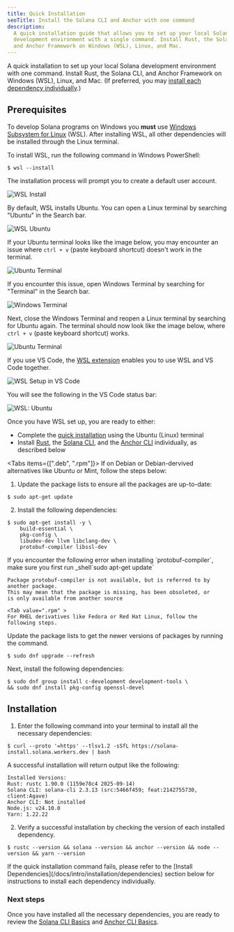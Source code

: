 ```yaml
---
title: Quick Installation
seoTitle: Install the Solana CLI and Anchor with one command
description:
  A quick installation guide that allows you to set up your local Solana
  development environment with a single command. Install Rust, the Solana CLI,
  and Anchor Framework on Windows (WSL), Linux, and Mac.
---
```


A quick installation to set up your local Solana development environment with
one command. Install Rust, the Solana CLI, and Anchor Framework on Windows
(WSL), Linux, and Mac. (If preferred, you may
[install each dependency individually](/docs/intro/installation/dependencies).)

## Prerequisites

<Accordions>
<Accordion title="Windows">

To develop Solana programs on Windows you **must** use
[Windows Subsystem for Linux](https://learn.microsoft.com/en-us/windows/wsl/install)
(WSL). After installing WSL, all other dependencies will be installed through
the Linux terminal.

To install WSL, run the following command in Windows PowerShell:

```terminal
$ wsl --install
```

The installation process will prompt you to create a default user account.

![WSL Install](/assets/docs/intro/installation/wsl-install.png)

By default, WSL installs Ubuntu. You can open a Linux terminal by searching
"Ubuntu" in the Search bar.

![WSL Ubuntu](/assets/docs/intro/installation/wsl-ubuntu-search.png)

If your Ubuntu terminal looks like the image below, you may encounter an issue
where `ctrl + v` (paste keyboard shortcut) doesn't work in the terminal.

![Ubuntu Terminal](/assets/docs/intro/installation/wsl-ubuntu-terminal-1.png)

If you encounter this issue, open Windows Terminal by searching for "Terminal"
in the Search bar.

![Windows Terminal](/assets/docs/intro/installation/wsl-windows-terminal.png)

Next, close the Windows Terminal and reopen a Linux terminal by searching for
Ubuntu again. The terminal should now look like the image below, where
`ctrl + v` (paste keyboard shortcut) works.

![Ubuntu Terminal](/assets/docs/intro/installation/wsl-ubuntu-terminal-2.png)

If you use VS Code, the
[WSL extension](https://code.visualstudio.com/docs/remote/wsl-tutorial) enables
you to use WSL and VS Code together.

![WSL Setup in VS Code](/assets/docs/intro/installation/wsl-vscode.png)

You will see the following in the VS Code status bar:

![WSL: Ubuntu](/assets/docs/intro/installation/wsl-vscode-ubuntu.png)

Once you have WSL set up, you are ready to either:

- Complete the [quick installation](#installation) using the Ubuntu (Linux)
  terminal
- Install [Rust](/docs/intro/installation/dependencies#install-rust), the
  [Solana CLI](/docs/intro/installation/dependencies#install-solana-cli), and
  the [Anchor CLI](/docs/intro/installation/dependencies#install-anchor-cli)
  individually, as described below

</Accordion>
<Accordion title="Linux">

<Tabs items={[".deb", ".rpm"]}>
<Tab value=".deb" >
If on Debian or Debian-dervived alternatives like Ubuntu or Mint, follow the steps below:

1. Update the package lists to ensure all the packages are up-to-date:

```terminal
$ sudo apt-get update
```

2. Install the following dependencies:

```terminal
$ sudo apt-get install -y \
    build-essential \
    pkg-config \
    libudev-dev llvm libclang-dev \
    protobuf-compiler libssl-dev
```

<Callout>
If you encounter the following error when installing `protobuf-compiler`, make
sure you first run _shell`sudo apt-get update`

```
Package protobuf-compiler is not available, but is referred to by another package.
This may mean that the package is missing, has been obsoleted, or
is only available from another source
```

</Callout>

  </Tab>

    <Tab value=".rpm" >
    For RHEL derivatives like Fedora or Red Hat Linux, follow the following steps.

Update the package lists to get the newer versions of packages by running the
command.

```terminal
$ sudo dnf upgrade --refresh
```

Next, install the following dependencies:

```terminal
$ sudo dnf group install c-development development-tools \
&& sudo dnf install pkg-config openssl-devel
```

  </Tab>
</Tabs>

</Accordion>
</Accordions>

## Installation

1. Enter the following command into your terminal to install all the necessary
   dependencies:

```terminal
$ curl --proto '=https' --tlsv1.2 -sSfL https://solana-install.solana.workers.dev | bash
```

A successful installation will return output like the following:

```
Installed Versions:
Rust: rustc 1.90.0 (1159e78c4 2025-09-14)
Solana CLI: solana-cli 2.3.13 (src:5466f459; feat:2142755730, client:Agave)
Anchor CLI: Not installed
Node.js: v24.10.0
Yarn: 1.22.22
```

2. Verify a successful installation by checking the version of each installed
   dependency.

```terminal
$ rustc --version && solana --version && anchor --version && node --version && yarn --version
```

<Callout>
  If the quick installation command fails, please refer to the [Install
  Dependencies](/docs/intro/installation/dependencies) section below for
  instructions to install each dependency individually.
</Callout>

### Next steps

Once you have installed all the necessary dependencies, you are ready to review
the [Solana CLI Basics](/docs/intro/installation/solana-cli-basics) and
[Anchor CLI Basics](/docs/intro/installation/anchor-cli-basics).
